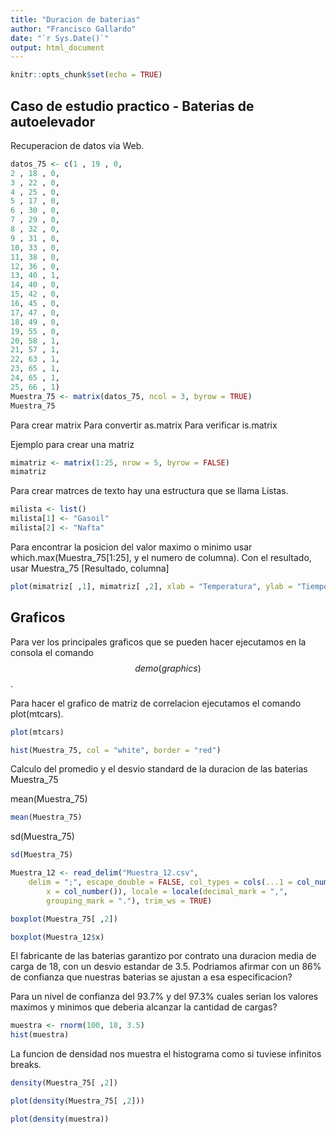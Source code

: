 ---
title: "Duracion de baterias"
author: "Francisco Gallardo"
date: "`r Sys.Date()`"
output: html_document
---

```{r setup, include=FALSE}
knitr::opts_chunk$set(echo = TRUE)
```

## Caso de estudio practico - Baterias de autoelevador

Recuperacion de datos via Web.

```{r}
datos_75 <- c(1 , 19 , 0,
2 , 18 , 0,
3 , 22 , 0,
4 , 25 , 0,
5 , 17 , 0,
6 , 30 , 0,
7 , 29 , 0,
8 , 32 , 0,
9 , 31 , 0,
10, 33 , 0,
11, 38 , 0,
12, 36 , 0,
13, 40 , 1,
14, 40 , 0,
15, 42 , 0,
16, 45 , 0,
17, 47 , 0,
18, 49 , 0,
19, 55 , 0,
20, 58 , 1,
21, 57 , 1,
22, 63 , 1,
23, 65 , 1,
24, 65 , 1,
25, 66 , 1)
Muestra_75 <- matrix(datos_75, ncol = 3, byrow = TRUE)
Muestra_75
```

Para crear matrix
Para convertir as.matrix
Para verificar is.matrix

Ejemplo para crear una matriz

```{r}
mimatriz <- matrix(1:25, nrow = 5, byrow = FALSE)
mimatriz
```

Para crear matrces de texto hay una estructura que se llama Listas.

```{r}
milista <- list()
milista[1] <- "Gasoil"
milista[2] <- "Nafta"
```

Para encontrar la posicion del valor maximo o minimo usar which.max(Muestra_75[1:25], y el numero de columna).
Con el resultado, usar Muestra_75 [Resultado, columna]

```{r}
plot(mimatriz[ ,1], mimatriz[ ,2], xlab = "Temperatura", ylab = "Tiempo")

```


## Graficos

Para ver los principales graficos que se pueden hacer ejecutamos en la consola el comando $$demo(graphics)$$.

Para hacer el grafico de matriz de correlacion ejecutamos el comando plot(mtcars).
```{r}
plot(mtcars)
```

```{r}
hist(Muestra_75, col = "white", border = "red")
```


Calculo del promedio y el desvio standard de la duracion de las baterias Muestra_75

mean(Muestra_75)
```{r}
mean(Muestra_75)
```

sd(Muestra_75)

```{r}
sd(Muestra_75)
```


```{r}
Muestra_12 <- read_delim("Muestra_12.csv", 
    delim = ";", escape_double = FALSE, col_types = cols(...1 = col_number(), 
        x = col_number()), locale = locale(decimal_mark = ",", 
        grouping_mark = "."), trim_ws = TRUE)
```
```{r}
boxplot(Muestra_75[ ,2])
```



```{r}
boxplot(Muestra_12$x)
```

El fabricante de las baterias garantizo por contrato una duracion media de carga de 18, con un desvio estandar de 3.5. Podriamos afirmar con un 86% de confianza que nuestras baterias se ajustan a esa especificacion? 

Para un nivel de confianza del 93.7% y del 97.3% cuales serian los valores maximos y minimos que deberia alcanzar la cantidad de cargas?


```{r}
muestra <- rnorm(100, 18, 3.5)
hist(muestra)
```

La funcion de densidad nos muestra el histograma como si tuviese infinitos breaks. 

```{r}
density(Muestra_75[ ,2])
```

```{r}
plot(density(Muestra_75[ ,2]))
```

```{r}
plot(density(muestra))
```

